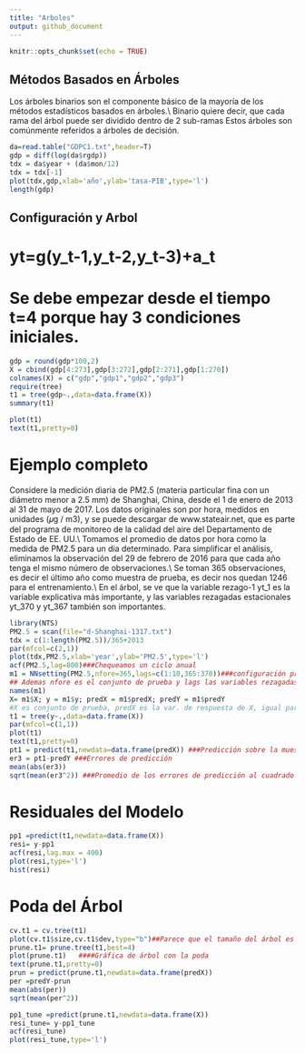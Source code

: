 ---
title: "Arboles"
output: github_document
---

```{r setup, include=FALSE}
knitr::opts_chunk$set(echo = TRUE)
```

## Métodos Basados en Árboles

Los árboles binarios son el componente básico de la mayoría de los métodos estadísticos basados en árboles.\\
Binario quiere decir, que cada rama del árbol puede ser dividido dentro de 2 sub-ramas Estos árboles son comúnmente referidos a árboles de decisión.


```{r importación y Gráficas}


da=read.table("GDPC1.txt",header=T) 
gdp = diff(log(da$rgdp))
tdx = da$year + (da$mon/12)
tdx = tdx[-1]
plot(tdx,gdp,xlab='año',ylab='tasa-PIB',type='l') 
length(gdp)

```

## Configuración y Arbol

# yt=g(y_t-1,y_t-2,y_t-3)+a_t
# Se debe empezar desde el tiempo t=4 porque hay 3 condiciones iniciales.
```{r Configuración y Arbol}

gdp = round(gdp*100,2)
X = cbind(gdp[4:273],gdp[3:272],gdp[2:271],gdp[1:270])
colnames(X) = c("gdp","gdp1","gdp2","gdp3")
require(tree)
t1 = tree(gdp~.,data=data.frame(X))
summary(t1)

plot(t1)
text(t1,pretty=0)
```


# Ejemplo completo

Considere la medición diaria de PM2.5 (materia particular fina con un diámetro menor a 2.5 mm) de Shanghai, China, desde el 1 de enero de 2013 al 31 de mayo de 2017. Los datos originales son por hora, medidos en unidades (𝜇g / m3), y se puede descargar de www.stateair.net, que es parte del programa de monitoreo de la calidad del aire del Departamento de Estado de EE. UU.\\
Tomamos el promedio de datos por hora como la medida de PM2.5 para un día determinado. Para simplificar el análisis, eliminamos la observación del 29 de febrero de 2016 para que cada año tenga el mismo número de observaciones.\\
Se toman 365 observaciones, es decir el último año como muestra de prueba, es decir nos quedan 1246 para el entrenamiento.\\
En el árbol, se ve que la variable rezago-1 yt_1 es la variable explicativa más importante, y las variables rezagadas estacionales yt_370 y yt_367 también son importantes.

```{r Pronóstico}
library(NTS)
PM2.5 = scan(file="d-Shanghai-1317.txt")
tdx = c(1:length(PM2.5))/365+2013
par(mfcol=c(2,1))
plot(tdx,PM2.5,xlab='year',ylab='PM2.5',type='l') 
acf(PM2.5,lag=800)###Chequeamos un ciclo anual
m1 = NNsetting(PM2.5,nfore=365,lags=c(1:10,365:370))###configuración prueba y entrenamiento al igual que las covariables.Es decir, los rezagos son y_1,....,y_10, y y_365,..,y_370, debido al ciclo anual.
## Ademas nfore es el conjunto de prueba y lags las variables rezagadas
names(m1)
X= m1$X; y = m1$y; predX = m1$predX; predY = m1$predY
#X es conjunto de prueba, predX es la var. de respuesta de X, igual para Y
t1 = tree(y~.,data=data.frame(X))
par(mfcol=c(1,1))
plot(t1)
text(t1,pretty=0) 
pt1 = predict(t1,newdata=data.frame(predX)) ###Predicción sobre la muestra de prueba
er3 = pt1-predY ###Errores de predicción
mean(abs(er3))
sqrt(mean(er3^2)) ###Promedio de los errores de predicción al cuadrado
```
# Residuales del Modelo

```{r Residuales}
pp1 =predict(t1,newdata=data.frame(X))
resi= y-pp1
acf(resi,lag.max = 400)
plot(resi,type='l')
hist(resi)
```
# Poda del Árbol

```{r Poda}
cv.t1 = cv.tree(t1) 
plot(cv.t1$size,cv.t1$dev,type="b")##Parece que el tamaño del árbol es 4
prune.t1= prune.tree(t1,best=4)
plot(prune.t1)   ####Gráfica de árbol con la poda
text(prune.t1,pretty=0)
prun = predict(prune.t1,newdata=data.frame(predX)) 
per =predY-prun
mean(abs(per))
sqrt(mean(per^2))
```

```{r Residuales modelo después de la poda}
pp1_tune =predict(prune.t1,newdata=data.frame(X))
resi_tune= y-pp1_tune
acf(resi_tune)
plot(resi_tune,type='l')

```